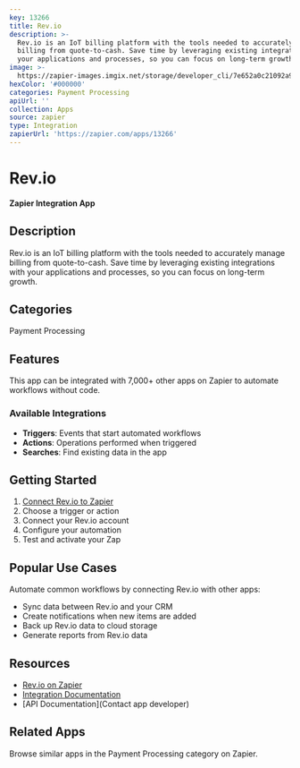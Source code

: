 ```yaml
---
key: 13266
title: Rev.io
description: >-
  Rev.io is an IoT billing platform with the tools needed to accurately manage
  billing from quote-to-cash. Save time by leveraging existing integrations with
  your applications and processes, so you can focus on long-term growth.
image: >-
  https://zapier-images.imgix.net/storage/developer_cli/7e652a0c21092a916c4611dc4d27af0f_2.jpg?auto=format%2Ccompress&ixlib=python-3.0.0&q=50
hexColor: '#000000'
categories: Payment Processing
apiUrl: ''
collection: Apps
source: zapier
type: Integration
zapierUrl: 'https://zapier.com/apps/13266'
---
```

# Rev.io

**Zapier Integration App**

## Description

Rev.io is an IoT billing platform with the tools needed to accurately manage billing from quote-to-cash. Save time by leveraging existing integrations with your applications and processes, so you can focus on long-term growth.

## Categories

Payment Processing

## Features

This app can be integrated with 7,000+ other apps on Zapier to automate workflows without code.

### Available Integrations

- **Triggers**: Events that start automated workflows
- **Actions**: Operations performed when triggered
- **Searches**: Find existing data in the app

## Getting Started

1. [Connect Rev.io to Zapier](https://zapier.com/apps/13266)
2. Choose a trigger or action
3. Connect your Rev.io account
4. Configure your automation
5. Test and activate your Zap

## Popular Use Cases

Automate common workflows by connecting Rev.io with other apps:

- Sync data between Rev.io and your CRM
- Create notifications when new items are added
- Back up Rev.io data to cloud storage
- Generate reports from Rev.io data

## Resources

- [Rev.io on Zapier](https://zapier.com/apps/13266)
- [Integration Documentation](https://zapier.com/apps/13266/integrations)
- [API Documentation](Contact app developer)

## Related Apps

Browse similar apps in the Payment Processing category on Zapier.
